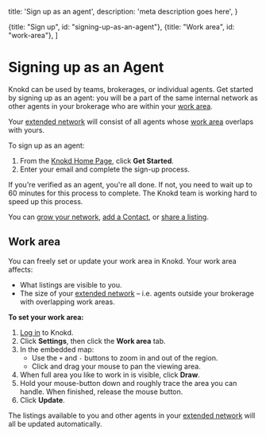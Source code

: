 
  title: 'Sign up as an agent',
  description:
    'meta description goes here',
}

  {title: "Sign up", id: "signing-up-as-an-agent"},
  {title: "Work area", id: "work-area"},
]

<HeroPattern />

# Signing up as an Agent

Knokd can be used by teams, brokerages, or individual agents. Get started by signing up as an agent: you will be a part of the same internal network as other agents in your brokerage who are within your [work area](#work-area).

Your [extended network](/getting-started/grow-your-network#your-extended-network) will consist of all agents whose [work area](#work-area) overlaps with yours.

To sign up as an agent:

1. From the <a href="https://www.knokd.ca/" target="_blank">Knokd Home Page</a>, click **Get Started**.
2. Enter your email and complete the sign-up process.

<Note>If you're verified as an agent, you're all done. If not, you need to wait up to 60 minutes for this process to complete. The Knokd team is working hard to speed up this process. </Note>

You can [grow your network](/getting-started/grow-your-network), [add a Contact](/contacts/add-contacts), or [share a listing](/listings/sharing-link). 

## Work area

You can freely set or update your work area in Knokd. Your work area affects:
* What listings are visible to you.
* The size of your [extended network](/getting-started/grow-your-network#your-extended-network) – i.e. agents outside your brokerage with overlapping work areas.

**To set your work area:**

1. <a href="https://app.knokd.ca/login" target="_blank">Log in</a> to Knokd.
1. Click **Settings**, then click the **Work area** tab.
1. In the embedded map:
    * Use the `+` and `-` buttons to zoom in and out of the region.
    * Click and drag your mouse to pan the viewing area.
1. When full area you like to work in is visible, click **Draw**.
1. Hold your mouse-button down and roughly trace the area you can handle. When finished, release the mouse button.
1. Click **Update**. 

The listings available to you and other agents in your [extended network](/getting-started/grow-your-network#your-extended-network) will all be updated automatically.
